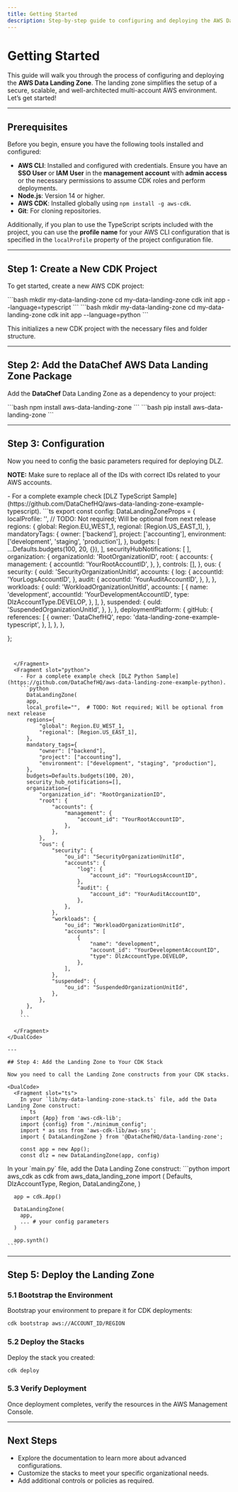 ```yaml
---
title: Getting Started
description: Step-by-step guide to configuring and deploying the AWS Data Landing Zone
---
```



# Getting Started

This guide will walk you through the process of configuring and deploying the
**AWS Data Landing Zone**. The landing zone simplifies the setup of a secure,
scalable, and well-architected multi-account AWS environment. Let’s get started!

---

## Prerequisites

Before you begin, ensure you have the following tools installed and configured:

- **AWS CLI**: Installed and configured with credentials. Ensure you have
  an **SSO User** or **IAM User** in the **management account** with
  **admin access** or the necessary permissions to assume CDK roles
  and perform deployments.
- **Node.js**: Version 14 or higher.
- **AWS CDK**: Installed globally using `npm install -g aws-cdk`.
- **Git**: For cloning repositories.

Additionally, if you plan to use the TypeScript scripts included with
the project, you can use the **profile name** for your AWS CLI
configuration that is specified in the `localProfile` property of the
project configuration file.

---

## Step 1: Create a New CDK Project

To get started, create a new AWS CDK project:

<DualCode>
  <Fragment slot="ts">
    ```bash
    mkdir my-data-landing-zone
    cd my-data-landing-zone
    cdk init app --language=typescript
    ```

  </Fragment>
  <Fragment slot="python">
    ```bash
    mkdir my-data-landing-zone
    cd my-data-landing-zone
    cdk init app --language=python
    ```

  </Fragment>
</DualCode>

This initializes a new CDK project with the necessary files and folder structure.

---

## Step 2: Add the DataChef AWS Data Landing Zone Package

Add the **DataChef** Data Landing Zone as a dependency to your project:

<DualCode>
  <Fragment slot="ts">
    ```bash
    npm install aws-data-landing-zone
    ```

  </Fragment>
  <Fragment slot="python">
    ```bash
    pip install aws-data-landing-zone
    ```

  </Fragment>
</DualCode>

---

## Step 3: Configuration

Now you need to config the basic parameters required for deploying DLZ.

**NOTE:** Make sure to replace all of the IDs with correct IDs related to your AWS
accounts.

<DualCode>
  <Fragment slot="ts">
    - For a complete example check [DLZ TypeScript Sample](https://github.com/DataChefHQ/aws-data-landing-zone-example-typescript).
    ```ts
    export const config: DataLandingZoneProps = {
    localProfile: '', // TODO: Not required; Will be optional from next release
    regions: {
      global: Region.EU_WEST_1,
      regional: [Region.US_EAST_1],
    },
    mandatoryTags: {
      owner: ['backend'],
      project: ['accounting'],
      environment: ['development', 'staging', 'production'],
    },
    budgets: [
      ...Defaults.budgets(100, 20, {}),
    ],
    securityHubNotifications: [
    ],
    organization: {
      organizationId: 'RootOrganizationID',
      root: {
        accounts: {
          management: {
            accountId: 'YourRootAccountID',
          },
        },
        controls: [],
      },
      ous: {
        security: {
          ouId: 'SecurityOrganizationUnitId',
          accounts: {
            log: {
              accountId: 'YourLogsAccountID',
            },
            audit: {
              accountId: 'YourAuditAccountID',
            },
          },
        },
        workloads: {
          ouId: 'WorkloadOrganizationUnitId',
          accounts: [
            {
              name: 'development',
              accountId: 'YourDevelopmentAccountID',
              type: DlzAccountType.DEVELOP,
            },
          ],
        },
        suspended: {
          ouId: 'SuspendedOrganizationUnitId',
        },
      },
    },
    deploymentPlatform: {
      gitHub: {
        references: [
          {
            owner: 'DataChefHQ',
            repo: 'data-landing-zone-example-typescript',
          },
        ],
      },
    },

};
```


  </Fragment>
  <Fragment slot="python">
    - For a complete example check [DLZ Python Sample](https://github.com/DataChefHQ/aws-data-landing-zone-example-python).
    ```python
      DataLandingZone(
      app,
      local_profile="",  # TODO: Not required; Will be optional from next release
      regions={
          "global": Region.EU_WEST_1,
          "regional": [Region.US_EAST_1],
      },
      mandatory_tags={
          "owner": ["backend"],
          "project": ["accounting"],
          "environment": ["development", "staging", "production"],
      },
      budgets=Defaults.budgets(100, 20),
      security_hub_notifications=[],
      organization={
          "organization_id": "RootOrganizationID",
          "root": {
              "accounts": {
                  "management": {
                      "account_id": "YourRootAccountID",
                  },
              },
          },
          "ous": {
              "security": {
                  "ou_id": "SecurityOrganizationUnitId",
                  "accounts": {
                      "log": {
                          "account_id": "YourLogsAccountID",
                      },
                      "audit": {
                          "account_id": "YourAuditAccountID",
                      },
                  },
              },
              "workloads": {
                  "ou_id": "WorkloadOrganizationUnitId",
                  "accounts": [
                      {
                          "name": "development",
                          "account_id": "YourDevelopmentAccountID",
                          "type": DlzAccountType.DEVELOP,
                      },
                  ],
              },
              "suspended": {
                  "ou_id": "SuspendedOrganizationUnitId",
              },
          },
      },
    )
    ```

  </Fragment>
</DualCode>

---

## Step 4: Add the Landing Zone to Your CDK Stack

Now you need to call the Landing Zone constructs from your CDK stacks.

<DualCode>
  <Fragment slot="ts">
    In your `lib/my-data-landing-zone-stack.ts` file, add the Data Landing Zone construct:
    ```ts
    import {App} from 'aws-cdk-lib';
    import {config} from "./minimum_config";
    import * as sns from 'aws-cdk-lib/aws-sns';
    import { DataLandingZone } from '@DataChefHQ/data-landing-zone';

    const app = new App();
    const dlz = new DataLandingZone(app, config)

````

  </Fragment>
  <Fragment slot="python">
    In your `main.py` file, add the Data Landing Zone construct: 
    ```python
      import aws_cdk as cdk
      from aws_data_landing_zone import (
          Defaults,
          DlzAccountType,
          Region,
          DataLandingZone,
      )

      app = cdk.App()

      DataLandingZone(
        app,
        ... # your config parameters
      )

      app.synth()
    ```

  </Fragment>
</DualCode>

---

## Step 5: Deploy the Landing Zone

### 5.1 Bootstrap the Environment

Bootstrap your environment to prepare it for CDK deployments:

```bash
cdk bootstrap aws://ACCOUNT_ID/REGION

```

### 5.2 Deploy the Stacks

Deploy the stack you created:

```bash
cdk deploy

```

### 5.3 Verify Deployment

Once deployment completes, verify the resources in the AWS Management Console.

---

## Next Steps

- Explore the documentation to learn more about advanced configurations.
- Customize the stacks to meet your specific organizational needs.
- Add additional controls or policies as required.
